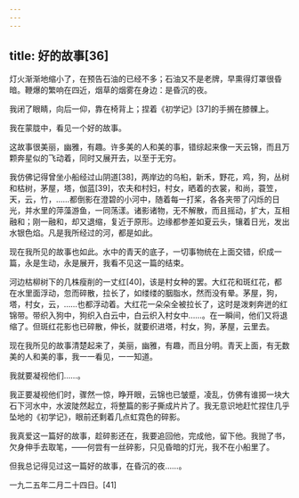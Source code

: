 ```yaml
---
---
---
```

title: 好的故事[36]
---




灯火渐渐地缩小了，在预告石油的已经不多；石油又不是老牌，早熏得灯罩很昏暗。鞭爆的繁响在四近，烟草的烟雾在身边：是昏沉的夜。

我闭了眼睛，向后一仰，靠在椅背上；捏着《初学记》[37]的手搁在膝髁上。

我在蒙胧中，看见一个好的故事。

这故事很美丽，幽雅，有趣。许多美的人和美的事，错综起来像一天云锦，而且万颗奔星似的飞动着，同时又展开去，以至于无穷。

我仿佛记得曾坐小船经过山阴道[38]，两岸边的乌桕，新禾，野花，鸡，狗，丛树和枯树，茅屋，塔，伽蓝[39]，农夫和村妇，村女，晒着的衣裳，和尚，蓑笠，天，云，竹，……都倒影在澄碧的小河中，随着每一打桨，各各夹带了闪烁的日光，并水里的萍藻游鱼，一同荡漾。诸影诸物，无不解散，而且摇动，扩大，互相融和；刚一融和，却又退缩，复近于原形。边缘都参差如夏云头，镶着日光，发出水银色焰。凡是我所经过的河，都是如此。

现在我所见的故事也如此。水中的青天的底子，一切事物统在上面交错，织成一篇，永是生动，永是展开，我看不见这一篇的结束。

河边枯柳树下的几株瘦削的一丈红[40]，该是村女种的罢。大红花和斑红花，都在水里面浮动，忽而碎散，拉长了，如缕缕的胭脂水，然而没有晕。茅屋，狗，塔，村女，云，……也都浮动着。大红花一朵朵全被拉长了，这时是泼剌奔迸的红锦带。带织入狗中，狗织入白云中，白云织入村女中……。在一瞬间，他们又将退缩了。但斑红花影也已碎散，伸长，就要织进塔，村女，狗，茅屋，云里去。

现在我所见的故事清楚起来了，美丽，幽雅，有趣，而且分明。青天上面，有无数美的人和美的事，我一一看见，一一知道。

我就要凝视他们……。

我正要凝视他们时，骤然一惊，睁开眼，云锦也已皱蹙，凌乱，仿佛有谁掷一块大石下河水中，水波陡然起立，将整篇的影子撕成片片了。我无意识地赶忙捏住几乎坠地的《初学记》，眼前还剩着几点虹霓色的碎影。

我真爱这一篇好的故事，趁碎影还在，我要追回他，完成他，留下他。我抛了书，欠身伸手去取笔，——何尝有一丝碎影，只见昏暗的灯光，我不在小船里了。

但我总记得见过这一篇好的故事，在昏沉的夜……。

一九二五年二月二十四日。[41]